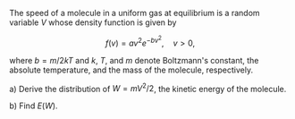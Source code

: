 The speed of a molecule in a uniform gas at equilibrium is a random variable $V$ whose density function is given by

$$
f(v) = av^2 e^{-bv^2}, \quad v > 0,
$$

where $b = m/2kT$ and $k$, $T$, and $m$ denote Boltzmann's constant, the absolute temperature, and the mass of the molecule, respectively.

a) Derive the distribution of $W = mV^2 / 2$, the kinetic energy of the molecule.

b) Find $E(W)$.
